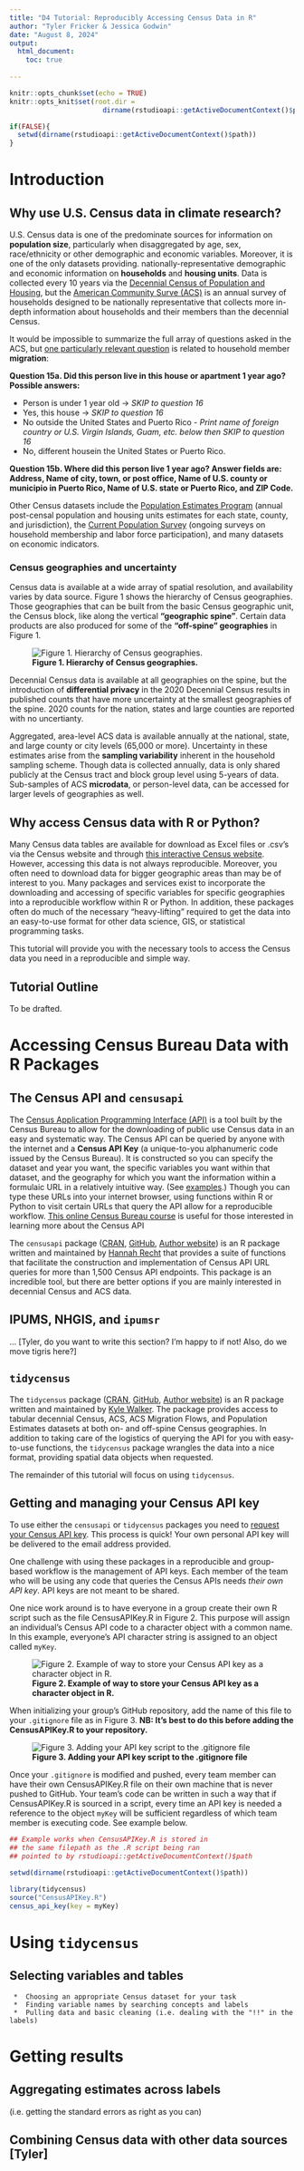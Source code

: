 ```yaml
---
title: "D4 Tutorial: Reproducibly Accessing Census Data in R"
author: "Tyler Fricker & Jessica Godwin"
date: "August 8, 2024"
output: 
  html_document:
    toc: true
 
---
```


```r
knitr::opts_chunk$set(echo = TRUE)
knitr::opts_knit$set(root.dir =
                       dirname(rstudioapi::getActiveDocumentContext()$path))

if(FALSE){
  setwd(dirname(rstudioapi::getActiveDocumentContext()$path))
}
```


# Introduction

## Why use U.S. Census data in climate research?

U.S. Census data is one of the predominate sources for information on **population size**, particularly when disaggregated by age, sex, race/ethnicity or other demographic and economic variables. Moreover, it is one of the only datasets providing. nationally-representative demographic and economic information on **households** and **housing units**. Data is collected every 10 years via the [Decennial Census of Population and Housing](https://www.census.gov/programs-surveys/decennial-census.html), but the [American Community Surve (ACS)](https://www.census.gov/programs-surveys/acs) is an annual survey of households designed to be nationally representative that collects more in-depth information about households and their members than the decennial Census. 

It would be impossible to summarize the full array of questions asked in the ACS, but [one particularly relevant question](https://www.census.gov/acs/www/about/why-we-ask-each-question/migration/) is related to household member **migration**:

**Question 15a. Did this person live in this house or apartment 1 year ago? Possible answers:**
  
  *  Person is under 1 year old $\rightarrow$ *SKIP to question 16*
  *  Yes, this house $\rightarrow$ *SKIP to question 16*
  *  No outside the United States and Puerto Rico - *Print name of foreign country or U.S. Virgin Islands, Guam, etc. below then SKIP to question 16*
  *  No, different housein the United States or Puerto Rico.
    
**Question 15b. Where did this person live 1 year ago? Answer fields are: Address, Name of city, town, or post office, Name of U.S. county or municipio in Puerto Rico, Name of U.S. state or Puerto Rico, and ZIP Code.**

Other Census datasets include the [Population Estimates Program](https://www.census.gov/programs-surveys/popest.html) (annual post-censal population and housing units estimates for each state, county, and jurisdiction), the [Current Population Survey](https://www.census.gov/programs-surveys/cps.html) (ongoing surveys on household membership and labor force participation), and many datasets on economic indicators.

### Census geographies and uncertainty

Census data is available at a wide array of spatial resolution, and availability varies by data source. Figure 1 shows the hierarchy of Census geographies. Those geographies that can be built from the basic Census geographic unit, the Census block, like along the vertical **"geographic spine"**. Certain data products are also produced for some of the **"off-spine" geographies** in Figure 1. 

![**Figure 1. Hierarchy of Census geographies.**](Figures/Census_geogs.png)

Decennial Census data is available at all geographies on the spine, but the introduction of **differential privacy** in the 2020 Decennial Census results in published counts that have more uncertainty at the smallest geographies of the spine. 2020 counts for the nation, states and large counties are reported with no uncertianty.

Aggregated, area-level ACS data is available annually at the national, state, and large county or city levels (65,000 or more). Uncertainty in these estimates arise from the **sampling variability** inherent in the household sampling scheme. Though data is collected annually, data is only shared publicly at the Census tract and block group level using 5-years of data. Sub-samples of ACS **microdata**, or person-level data, can be accessed for larger levels of geographies as well.

    
## Why access Census data with R or Python?

Many Census data tables are available for download as Excel files or .csv's via the Census website and through [this interactive Census website](https://data.census.gov/table). However, accessing this data is not always reproducible. Moreover, you often need to download data for bigger geographic areas than may be of interest to you. Many packages and services exist to incorporate the downloading and accessing of specific variables for specific geographies into a reproducible workflow within R or Python. In addition, these packages often do much of the necessary "heavy-lifting" required to get the data into an easy-to-use format for other data science, GIS, or statistical programming tasks.

This tutorial will provide you with the necessary tools to access the Census data you need in a reproducible and simple way. 
     
## Tutorial Outline

To be drafted.
     
#  Accessing Census Bureau Data with R Packages
##  The Census API and `censusapi`

The [Census Application Programming Interface (API)](https://www.census.gov/data/developers/guidance/api-user-guide.html) is a tool built by the Census Bureau to allow for the downloading of public use Census data in an easy and systematic way. The Census API can be queried by anyone with the internet and a **Census API Key** (a unique-to-you alphanumeric code issued by the Census Bureau).  It is constructed so you can specify the dataset and year you want, the specific variables you want within that dataset, and the geography for which you want the information within a formulaic URL in a relatively intuitive way. (See [examples](https://www.census.gov/data/developers/guidance/api-user-guide.Example_API_Queries.html#list-tab-559651575).) Though you can type these URLs into your internet browser, using functions within R or Python to visit certain URLs that query the API allow for a reproducible workflow. [This online Census Bureau course](https://www.census.gov/data/academy/courses/intro-to-the-census-bureau-data-api.html#1) is useful for those interested in learning more about the Census API

The `censusapi` package ([CRAN](https://cran.r-project.org/web/packages/censusapi/index.html), [GitHub](https://github.com/hrecht/censusapi), [Author website](https://www.hrecht.com/censusapi/)) is an R package written and maintained by [Hannah Recht](https://www.hrecht.com/) that provides a suite of functions that facilitate the construction and implementation of Census API URL queries for more than 1,500 Census API endpoints. This package is an incredible tool, but there are better options if you are mainly interested in decennial Census and ACS data.

##  IPUMS, NHGIS, and `ipumsr`
... [Tyler, do you want to write this section? I'm happy to if not! Also, do we move tigris here?]

##  `tidycensus`

The `tidycensus` package ([CRAN](https://cran.r-project.org/package=tidycensus), [GitHub](https://github.com/walkerke/tidycensus), [Author website](https://walker-data.com/tidycensus/#)) is an R package written and maintained by [Kyle Walker](https://walker-data.com/). The package provides access to tabular decennial Census, ACS, ACS Migration Flows, and Population Estimates datasets at both on- and off-spine Census geographies. In addition to taking care of the logistics of querying the API for you with easy-to-use functions, the `tidycensus` package wrangles the data into a nice format, providing spatial data objects when requested. 

The remainder of this tutorial will focus on using `tidycensus`.


##  Getting and managing your Census API key

To use either the `censusapi` or `tidycensus` packages you need to [request your Census API key](http://api.census.gov/data/key_signup.html). This process is quick! Your own personal API key will be delivered to the email address provided.

One challenge with using these packages in a reproducible and group-based workflow is the management of API keys. Each member of the team who will be using any code that queries the Census APIs needs *their own API key*. API keys are not meant to be shared. 

One nice work around is to have everyone in a group create their own R script such as the file CensusAPIKey.R in Figure 2. This purpose will assign an individual's Census API code to a character object with a common name. In this example, everyone's API character string is assigned to an object called `myKey`.

![**Figure 2. Example of way to store your Census API key as a character object in R.**](Figures/APIKeyR.png)


When initializing your group's GitHub repository, add the name of this file to your `.gitignore` file as in Figure 3. **NB: It's best to do this before adding the CensusAPIKey.R to your repository.** 

![**Figure 3. Adding your API key script to the .gitignore file**](Figures/gitignoreAPI.png)


Once your `.gitignore` is modified and pushed, every team member can have their own CensusAPIKey.R file on their own machine that is never pushed to GitHub. Your team's code can be written in such a way that if CensusAPIKey.R is sourced in a script, every time an API key is needed a reference to the object `myKey` will be sufficient regardless of which team member is executing code. See example below.

```r
## Example works when CensusAPIKey.R is stored in
## the same filepath as the .R script being ran
## pointed to by rstudioapi::getActiveDocumentContext()$path

setwd(dirname(rstudioapi::getActiveDocumentContext()$path))

library(tidycensus)
source("CensusAPIKey.R")
census_api_key(key = myKey)
```

# Using `tidycensus`
## Selecting variables and tables
     *  Choosing an appropriate Census dataset for your task
     *  Finding variable names by searching concepts and labels
     *  Pulling data and basic cleaning (i.e. dealing with the "!!" in the labels)

# Getting results
##   Aggregating estimates across labels
(i.e. getting the standard errors as right as you can) 

## Combining Census data with other data sources [Tyler]
     